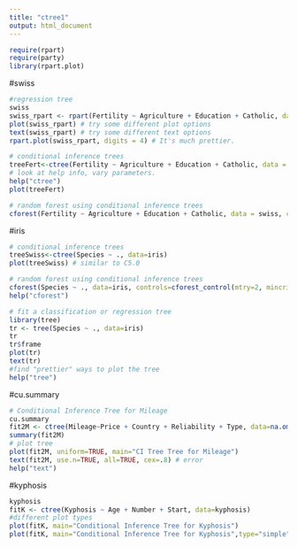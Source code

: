 ```yaml
---
title: "ctree1"
output: html_document
---
```

```r
require(rpart)
require(party)
library(rpart.plot)
```

#swiss
```r
#regression tree
swiss
swiss_rpart <- rpart(Fertility ~ Agriculture + Education + Catholic, data = swiss)
plot(swiss_rpart) # try some different plot options
text(swiss_rpart) # try some different text options
rpart.plot(swiss_rpart, digits = 4) # It's much prettier.
```

```r
# conditional inference trees
treeFert<-ctree(Fertility ~ Agriculture + Education + Catholic, data = swiss)
# look at help info, vary parameters.
help("ctree")
plot(treeFert)

# random forest using conditional inference trees
cforest(Fertility ~ Agriculture + Education + Catholic, data = swiss, controls=cforest_control(mtry=2, mincriterion=0))
```

#iris
```r
# conditional inference trees
treeSwiss<-ctree(Species ~ ., data=iris)
plot(treeSwiss) # similar to C5.0
```

```r
# random forest using conditional inference trees
cforest(Species ~ ., data=iris, controls=cforest_control(mtry=2, mincriterion=0))
help("cforest")
```

```r
# fit a classification or regression tree
library(tree)
tr <- tree(Species ~ ., data=iris)
tr
tr$frame
plot(tr)
text(tr)
#find "prettier" ways to plot the tree
help("tree")
```

#cu.summary
```r
# Conditional Inference Tree for Mileage
cu.summary
fit2M <- ctree(Mileage~Price + Country + Reliability + Type, data=na.omit(cu.summary))
summary(fit2M)
# plot tree
plot(fit2M, uniform=TRUE, main="CI Tree Tree for Mileage")
text(fit2M, use.n=TRUE, all=TRUE, cex=.8) # error
help("text")
```

#kyphosis
```r
kyphosis
fitK <- ctree(Kyphosis ~ Age + Number + Start, data=kyphosis)
#different plot types
plot(fitK, main="Conditional Inference Tree for Kyphosis")
plot(fitK, main="Conditional Inference Tree for Kyphosis",type="simple")
```

